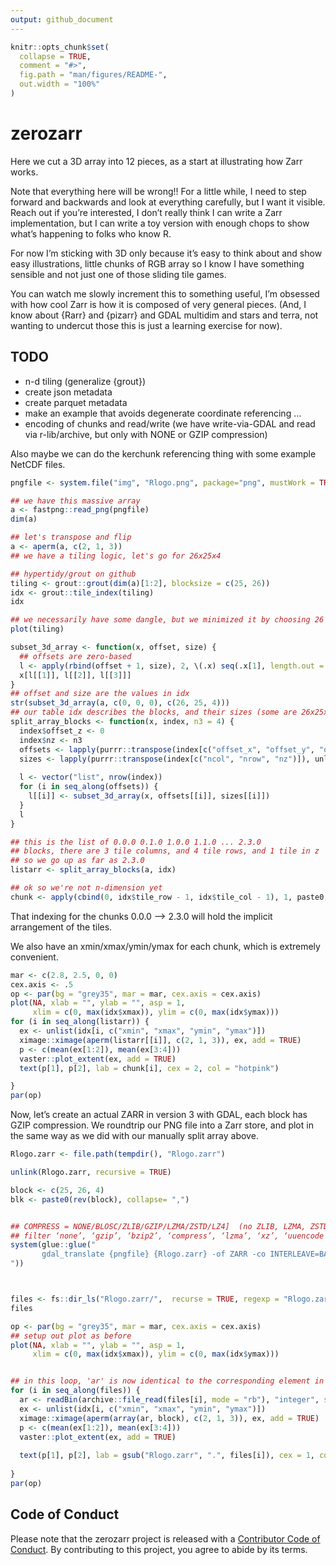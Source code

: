 ```yaml
---
output: github_document
---
```


<!-- README.md is generated from README.Rmd. Please edit that file -->

```r
knitr::opts_chunk$set(
  collapse = TRUE,
  comment = "#>",
  fig.path = "man/figures/README-",
  out.width = "100%"
)
```

# zerozarr

<!-- badges: start -->
<!-- badges: end -->


Here we cut a 3D array into 12 pieces, as a start at illustrating how Zarr works. 

Note that everything here will be wrong!! For a little while, I need to step forward and backwards and look at everything carefully, but I want it visible. Reach out if you're interested, I don't really think I can write a Zarr implementation, but I can write a toy version with enough chops to show what's happening to folks who know R. 

For now I'm sticking with 3D only because it's easy to think about and show easy 
illustrations, little chunks of RGB array so I know I have something sensible and not just one of those sliding tile games. 

You can watch me slowly increment this to something useful, I'm obsessed with how cool Zarr is how it is composed of very general pieces. (And, I know about {Rarr} and {pizarr} and GDAL multidim and stars and terra, not wanting to undercut those this is just a learning exercise for now). 


## TODO

- n-d tiling (generalize {grout})
- create json metadata
- create parquet metadata
- make an example that avoids degenerate coordinate referencing ...
- encoding of chunks and read/write (we have write-via-GDAL and read via r-lib/archive, but only with NONE or GZIP compression)


Also maybe we can do the kerchunk referencing thing with some example NetCDF files. 



```r
pngfile <- system.file("img", "Rlogo.png", package="png", mustWork = TRUE)

## we have this massive array
a <- fastpng::read_png(pngfile)
dim(a)

## let's transpose and flip
a <- aperm(a, c(2, 1, 3))
## we have a tiling logic, let's go for 26x25x4

## hypertidy/grout on github
tiling <- grout::grout(dim(a)[1:2], blocksize = c(25, 26))
idx <- grout::tile_index(tiling)
idx

## we necessarily have some dangle, but we minimized it by choosing 26 not 25 for x
plot(tiling)

subset_3d_array <- function(x, offset, size) {
  ## offsets are zero-based
  l <- apply(rbind(offset + 1, size), 2, \(.x) seq(.x[1], length.out = .x[2]))
  x[l[[1]], l[[2]], l[[3]]]
}
## offset and size are the values in idx
str(subset_3d_array(a, c(0, 0, 0), c(26, 25, 4)))
## our table idx describes the blocks, and their sizes (some are 26x25x4, some are 24x25x4)
split_array_blocks <- function(x, index, n3 = 4) {
  index$offset_z <- 0
  index$nz <- n3
  offsets <- lapply(purrr::transpose(index[c("offset_x", "offset_y", "offset_z")]), unlist)
  sizes <- lapply(purrr::transpose(index[c("ncol", "nrow", "nz")]), unlist)
  
  l <- vector("list", nrow(index))
  for (i in seq_along(offsets)) {
    l[[i]] <- subset_3d_array(x, offsets[[i]], sizes[[i]])
  }
  l
}

## this is the list of 0.0.0 0.1.0 1.0.0 1.1.0 ... 2.3.0 
## blocks, there are 3 tile columns, and 4 tile rows, and 1 tile in z
## so we go up as far as 2.3.0
listarr <- split_array_blocks(a, idx)

## ok so we're not n-dimension yet
chunk <- apply(cbind(0, idx$tile_row - 1, idx$tile_col - 1), 1, paste0, collapse = ".")
```


That indexing for the chunks 0.0.0 --> 2.3.0 will hold the implicit arrangement of the tiles. 

We also have an xmin/xmax/ymin/ymax for each chunk, which is extremely convenient. 

```r
mar <- c(2.8, 2.5, 0, 0)
cex.axis <- .5
op <- par(bg = "grey35", mar = mar, cex.axis = cex.axis)
plot(NA, xlab = "", ylab = "", asp = 1,
     xlim = c(0, max(idx$xmax)), ylim = c(0, max(idx$ymax)))
for (i in seq_along(listarr)) {
  ex <- unlist(idx[i, c("xmin", "xmax", "ymin", "ymax")])
  ximage::ximage(aperm(listarr[[i]], c(2, 1, 3)), ex, add = TRUE)
  p <- c(mean(ex[1:2]), mean(ex[3:4]))
  vaster::plot_extent(ex, add = TRUE)
  text(p[1], p[2], lab = chunk[i], cex = 2, col = "hotpink")

}
par(op)
```

Now, let's create an actual ZARR in version 3 with GDAL, each block has GZIP compression. We roundtrip our PNG file into a Zarr store, and plot in the same way as we did with our manually split array above. 

```r
Rlogo.zarr <- file.path(tempdir(), "Rlogo.zarr")

unlink(Rlogo.zarr, recursive = TRUE)

block <- c(25, 26, 4)
blk <- paste0(rev(block), collapse= ",")


## COMPRESS = NONE/BLOSC/ZLIB/GZIP/LZMA/ZSTD/LZ4]  (no ZLIB, LZMA, ZSTD, LZ4 with ZARR_V3)
## filter ‘none’, ‘gzip’, ‘bzip2’, ‘compress’, ‘lzma’, ‘xz’, ‘uuencode’, ‘lzip’, ‘lrzip’, ‘lzop’, ‘grzip’, ‘lz4’, ‘zstd’.
system(glue::glue("
       gdal_translate {pngfile} {Rlogo.zarr} -of ZARR -co INTERLEAVE=BAND  -co COMPRESS=GZIP -co BLOCKSIZE={blk} -co FORMAT=ZARR_V3
"))



files <- fs::dir_ls("Rlogo.zarr/",  recurse = TRUE, regexp = "Rlogo.zarr/Rlogo/c/[0-9]", type = "f")
files

op <- par(bg = "grey35", mar = mar, cex.axis = cex.axis)
## setup out plot as before
plot(NA, xlab = "", ylab = "", asp = 1,
     xlim = c(0, max(idx$xmax)), ylim = c(0, max(idx$ymax)))


## in this loop, 'ar' is now identical to the corresponding element in 
for (i in seq_along(files)) {
  ar <- readBin(archive::file_read(files[i], mode = "rb"), "integer", size = 1, n = prod(block), signed = FALSE)
  ex <- unlist(idx[i, c("xmin", "xmax", "ymin", "ymax")])
  ximage::ximage(aperm(array(ar, block), c(2, 1, 3)), ex, add = TRUE)
  p <- c(mean(ex[1:2]), mean(ex[3:4]))
  vaster::plot_extent(ex, add = TRUE)
  
  text(p[1], p[2], lab = gsub("Rlogo.zarr", ".", files[i]), cex = 1, col = "hotpink")
  
}
par(op)
```


## Code of Conduct
  
Please note that the zerozarr project is released with a [Contributor Code of Conduct](https://contributor-covenant.org/version/2/1/CODE_OF_CONDUCT.html). By contributing to this project, you agree to abide by its terms.
